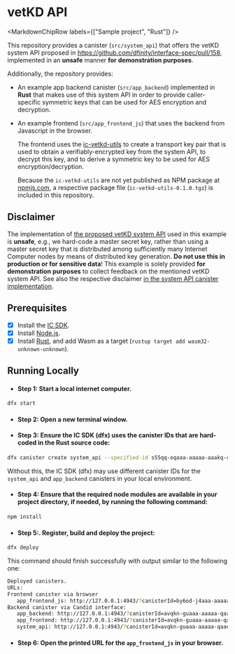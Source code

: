 
# vetKD API

<MarkdownChipRow labels={["Sample project", "Rust"]} />

This repository provides a canister (`src/system_api`) that offers the vetKD system API proposed in https://github.com/dfinity/interface-spec/pull/158, implemented in an **unsafe** manner **for demonstration purposes**.

Additionally, the repository provides:
* An example app backend canister (`src/app_backend`) implemented in **Rust** that makes use of this system API in order to provide caller-specific symmetric keys that can be used for AES encryption and decryption.

* An example frontend (`src/app_frontend_js`) that uses the backend from Javascript in the browser.

  The frontend uses the [ic-vetkd-utils](https://github.com/dfinity/ic/tree/master/packages/ic-vetkd-utils) to create a transport key pair that is used to obtain a verifiably-encrypted key from the system API, to decrypt this key, and to derive a symmetric key to be used for AES encryption/decryption.
  
  Because the `ic-vetkd-utils` are not yet published as NPM package at [npmjs.com](https://npmjs.com), a respective package file (`ic-vetkd-utils-0.1.0.tgz`) is included in this repository.

## Disclaimer

The implementation of [the proposed vetKD system API](https://github.com/dfinity/interface-spec/pull/158) used in this example is **unsafe**, e.g., we hard-code a master secret key, rather than using a master secret key that is distributed among sufficiently many Internet Computer nodes by means of distributed key generation. **Do not use this in production or for sensitive data**! This example is solely provided **for demonstration purposes** to collect feedback on the mentioned vetKD system API. See also the respective disclaimer [in the system API canister implementation](https://github.com/dfinity/examples/blob/master/rust/vetkd/src/system_api/src/lib.rs#L19-L26).

## Prerequisites
- [x] Install the [IC SDK](https://internetcomputer.org/docs/current/developer-docs/setup/install/).
- [x] Install [Node.js](https://nodejs.org/en/download/).
- [x] Install [Rust](https://www.rust-lang.org/tools/install), and add Wasm as a target (`rustup target add wasm32-unknown-unknown`).

## Running Locally

- #### Step 1: Start a local internet computer.

```sh
dfx start
```

- #### Step 2: Open a new terminal window.

- #### Step 3: Ensure the IC SDK (dfx) uses the canister IDs that are hard-coded in the Rust source code:

```sh
dfx canister create system_api --specified-id s55qq-oqaaa-aaaaa-aaakq-cai
```

Without this, the IC SDK (dfx) may use different canister IDs for the `system_api` and `app_backend` canisters in your local environment.

- #### Step 4: Ensure that the required node modules are available in your project directory, if needed, by running the following command:

```sh
npm install
```

- #### Step 5:. Register, build and deploy the project:

```sh
dfx deploy
```

This command should finish successfully with output similar to the following one:

```sh
Deployed canisters.
URLs:
Frontend canister via browser
   app_frontend_js: http://127.0.0.1:4943/?canisterId=by6od-j4aaa-aaaaa-qaadq-cai
Backend canister via Candid interface:
   app_backend: http://127.0.0.1:4943/?canisterId=avqkn-guaaa-aaaaa-qaaea-cai&id=tcvdh-niaaa-aaaaa-aaaoa-cai
   app_frontend: http://127.0.0.1:4943/?canisterId=avqkn-guaaa-aaaaa-qaaea-cai&id=b77ix-eeaaa-aaaaa-qaada-cai
   system_api: http://127.0.0.1:4943/?canisterId=avqkn-guaaa-aaaaa-qaaea-cai&id=s55qq-oqaaa-aaaaa-aaakq-cai
```

- #### Step 6: Open the printed URL for the `app_frontend_js` in your browser.
